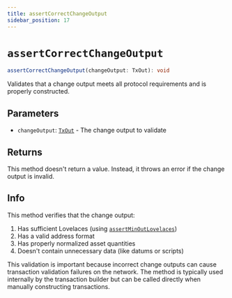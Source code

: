 ```yaml
---
title: assertCorrectChangeOutput
sidebar_position: 17
---
```


# `assertCorrectChangeOutput`

```ts
assertCorrectChangeOutput(changeOutput: TxOut): void
```

Validates that a change output meets all protocol requirements and is properly constructed.

## Parameters

- `changeOutput`: [`TxOut`](../cardano-ledger-ts/classes/TxOut) - The change output to validate

## Returns

This method doesn't return a value. Instead, it throws an error if the change output is invalid.

## Info

This method verifies that the change output:
1. Has sufficient Lovelaces (using [`assertMinOutLovelaces`](./assertMinOutLovelaces))
2. Has a valid address format
3. Has properly normalized asset quantities
4. Doesn't contain unnecessary data (like datums or scripts)

This validation is important because incorrect change outputs can cause transaction validation failures on the network. The method is typically used internally by the transaction builder but can be called directly when manually constructing transactions.